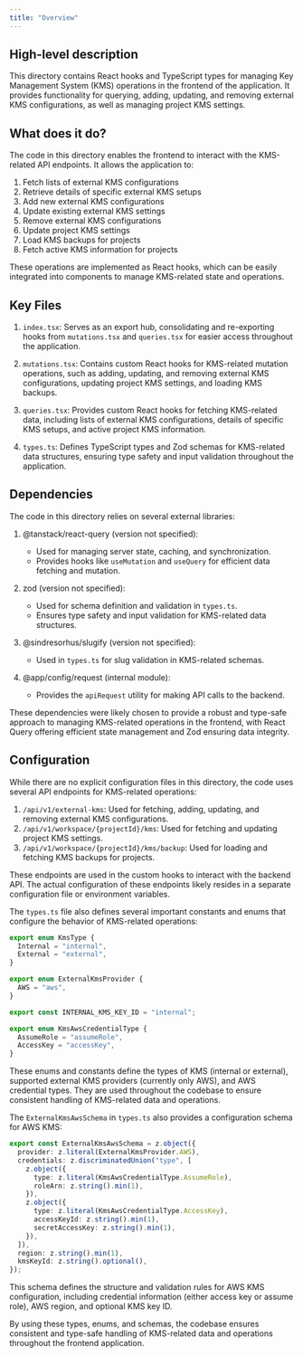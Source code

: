 ```yaml
---
title: "Overview"
---
```


## High-level description
This directory contains React hooks and TypeScript types for managing Key Management System (KMS) operations in the frontend of the application. It provides functionality for querying, adding, updating, and removing external KMS configurations, as well as managing project KMS settings.

## What does it do?
The code in this directory enables the frontend to interact with the KMS-related API endpoints. It allows the application to:

1. Fetch lists of external KMS configurations
2. Retrieve details of specific external KMS setups
3. Add new external KMS configurations
4. Update existing external KMS settings
5. Remove external KMS configurations
6. Update project KMS settings
7. Load KMS backups for projects
8. Fetch active KMS information for projects

These operations are implemented as React hooks, which can be easily integrated into components to manage KMS-related state and operations.

## Key Files
1. `index.tsx`: Serves as an export hub, consolidating and re-exporting hooks from `mutations.tsx` and `queries.tsx` for easier access throughout the application.

2. `mutations.tsx`: Contains custom React hooks for KMS-related mutation operations, such as adding, updating, and removing external KMS configurations, updating project KMS settings, and loading KMS backups.

3. `queries.tsx`: Provides custom React hooks for fetching KMS-related data, including lists of external KMS configurations, details of specific KMS setups, and active project KMS information.

4. `types.ts`: Defines TypeScript types and Zod schemas for KMS-related data structures, ensuring type safety and input validation throughout the application.

## Dependencies
The code in this directory relies on several external libraries:

1. @tanstack/react-query (version not specified):
   - Used for managing server state, caching, and synchronization.
   - Provides hooks like `useMutation` and `useQuery` for efficient data fetching and mutation.

2. zod (version not specified):
   - Used for schema definition and validation in `types.ts`.
   - Ensures type safety and input validation for KMS-related data structures.

3. @sindresorhus/slugify (version not specified):
   - Used in `types.ts` for slug validation in KMS-related schemas.

4. @app/config/request (internal module):
   - Provides the `apiRequest` utility for making API calls to the backend.

These dependencies were likely chosen to provide a robust and type-safe approach to managing KMS-related operations in the frontend, with React Query offering efficient state management and Zod ensuring data integrity.

## Configuration
While there are no explicit configuration files in this directory, the code uses several API endpoints for KMS-related operations:

1. `/api/v1/external-kms`: Used for fetching, adding, updating, and removing external KMS configurations.
2. `/api/v1/workspace/{projectId}/kms`: Used for fetching and updating project KMS settings.
3. `/api/v1/workspace/{projectId}/kms/backup`: Used for loading and fetching KMS backups for projects.

These endpoints are used in the custom hooks to interact with the backend API. The actual configuration of these endpoints likely resides in a separate configuration file or environment variables.

The `types.ts` file also defines several important constants and enums that configure the behavior of KMS-related operations:

```typescript
export enum KmsType {
  Internal = "internal",
  External = "external",
}

export enum ExternalKmsProvider {
  AWS = "aws",
}

export const INTERNAL_KMS_KEY_ID = "internal";

export enum KmsAwsCredentialType {
  AssumeRole = "assumeRole",
  AccessKey = "accessKey",
}
```

These enums and constants define the types of KMS (internal or external), supported external KMS providers (currently only AWS), and AWS credential types. They are used throughout the codebase to ensure consistent handling of KMS-related data and operations.

The `ExternalKmsAwsSchema` in `types.ts` also provides a configuration schema for AWS KMS:

```typescript
export const ExternalKmsAwsSchema = z.object({
  provider: z.literal(ExternalKmsProvider.AWS),
  credentials: z.discriminatedUnion("type", [
    z.object({
      type: z.literal(KmsAwsCredentialType.AssumeRole),
      roleArn: z.string().min(1),
    }),
    z.object({
      type: z.literal(KmsAwsCredentialType.AccessKey),
      accessKeyId: z.string().min(1),
      secretAccessKey: z.string().min(1),
    }),
  ]),
  region: z.string().min(1),
  kmsKeyId: z.string().optional(),
});
```

This schema defines the structure and validation rules for AWS KMS configuration, including credential information (either access key or assume role), AWS region, and optional KMS key ID.

By using these types, enums, and schemas, the codebase ensures consistent and type-safe handling of KMS-related data and operations throughout the frontend application.